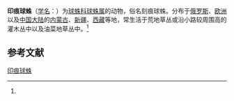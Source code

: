 {{Speciesbox
| name = 印痕球蛛
| status = 
| status_system = 
| image = Araneae fg02.jpg
| genus = Theridion
| species = impressum
| authority = (L. Koch, 1881)<ref name='id13103'>{{cite web| url =http://www.bioinfo.cn/db05/BjdwSpecies.php?action=view&id=13103| title =印痕球蛛| work =《中国动物物种编目数据库》| publisher =中国科学院微生物研究所| author =中国科学院动物研究所| accessdate =2009-04-28| deadurl =yes| archiveurl =https://web.archive.org/web/20160305041932/http://www.bioinfo.cn/db05/BjdwSpecies.php?action=view&id=13103| archivedate =2016-03-05}}</ref>
}}

'''印痕球蛛'''（[[学名|学名]]：{{lang|la|''Theridion impressum''}}）为[[球蛛科|球蛛科]][[球蛛属|球蛛属]]的动物，俗名刻痕球蛛。分布于[[俄罗斯|俄罗斯]]、[[欧洲|欧洲]]以及[[中国大陆|中国大陆]]的[[内蒙古|内蒙古]]、[[新疆|新疆]]、[[西藏|西藏]]等地，常生活于荒地草丛或沿小路较周围高的灌木丛中以及油菜地草丛中。<ref name='id13103'/>

== 参考文献 ==
{{reflist}}

{{Wikispecies|Theridion impressum}}
{{Taxonbar|from=Q1886003}}

[[Category:球蛛属|印痕球蛛]]


{{蜘蛛小作品}}